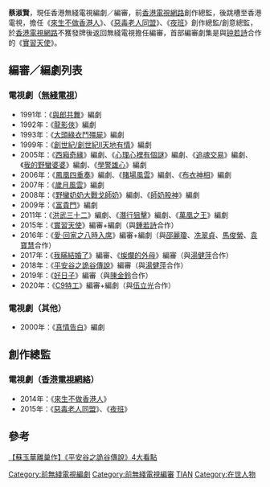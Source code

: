 {{藝人
|姓名 = 蔡淑賢
|類型 = 編劇
|圖片 = 
|圖片尺寸 = 
|圖片簡介 = 
|本名 = 
|外文名 = 
|外文 = 
|羅馬拼音 = 
|英文名 = 
|暱稱 = 
|其他藝名 = 
|國籍 = 
|民族 = 
|籍貫 = 
|出生日期 = 
|出生地點 = 
|逝世日期 = 
|逝世地點 = 
|職業 = [[編劇|編劇]]、編審
|語言 = [[粵語|粵語]]、[[英語|英語]]、[[國語|國語]]
|教育程度 = 
|母校 = 
|宗教信仰 = 
|配偶 = 
|兒女 = 
|父母 = 
|親屬 = 
|音樂類型 = 
|演奏樂器 = 
|出道地點 = {{BHKG}}
|出道日期 = 
|出道作 = 
|代表作 = 
|著名角色 = 
|活躍年代 = 
|唱片公司 = 
|經紀公司 = 
|網站 = 
|相關團體 = 
|IMDb = 
|獎項 = 
}}

'''蔡淑賢'''，現任香港無綫電視編劇／編審，前[[香港電視網路|香港電視網路]]創作總監，後跳槽至香港電視，擔任《[[來生不做香港人|來生不做香港人]]》、《[[惡毒老人同盟|惡毒老人同盟]]》、《[[夜班|夜班]]》創作總監/創意總監，於[[香港電視網路|香港電視網路]]不獲發牌後返回無綫電視擔任編審，首部編審劇集是與[[钟若詩|钟若詩]]合作的《[[實習天使|實習天使]]》。

==編審／編劇列表==
===電視劇（[[無綫電視|無綫電視]]）===
*1991年：《[[與郎共舞|與郎共舞]]》編劇
*1992年：《[[龍影俠|龍影俠]]》編劇
*1993年：《[[大頭綠衣鬥殭屍|大頭綠衣鬥殭屍]]》編劇
*1999年：《[[創世紀_(電視劇)|創世紀/創世紀II天地有情]]》編劇
*2005年：《[[西廂奇緣|西廂奇緣]]》編劇、《[[心理心裡有個謎|心理心裡有個謎]]》編劇、《[[追魂交易|追魂交易]]》編劇、《[[我的野蠻婆婆|我的野蠻婆婆]]》編劇、《[[學警雄心|學警雄心]]》編劇
*2006年：《[[鳳凰四重奏|鳳凰四重奏]]》編劇、《[[賭場風雲|賭場風雲]]》編劇、《[[布衣神相|布衣神相]]》編劇
*2007年：《[[歲月風雲|歲月風雲]]》編劇
*2008年：《[[野蠻奶奶大戰戈師奶|野蠻奶奶大戰戈師奶]]》編劇、《[[師奶股神|師奶股神]]》編劇
*2009年：《[[富貴門|富貴門]]》編劇
*2011年：《[[洪武三十二|洪武三十二]]》編劇、《[[潛行狙擊|潛行狙擊]]》編劇、《[[萬凰之王|萬凰之王]]》編劇
*2015年：《[[實習天使|實習天使]]》編審+編劇（與[[鍾若詩|鍾若詩]]合作）
*2016年：《[[愛·回家之八時入席|愛·回家之八時入席]]》編審+編劇（與[[邵麗瓊|邵麗瓊]]、[[冼翠貞|冼翠貞]]、[[馬俊縈|馬俊縈]]、[[袁寶慧|袁寶慧]]合作）
*2017年：《[[我瞞結婚了|我瞞結婚了]]》編審、《[[燦爛的外母|燦爛的外母]]》編審（與[[湯健萍|湯健萍]]合作）
*2018年：《[[平安谷之詭谷傳說|平安谷之詭谷傳說]]》編審（與[[湯健萍|湯健萍]]合作）
*2019年：《[[好日子_(無綫電視劇)|好日子]]》編審（與[[陳金鈴|陳金鈴]]合作）
*2020年：《[[C9特工|C9特工]]》編審+編劇（與[[伍立光|伍立光]]合作）

===電視劇（其他）===
*2000年：《[[真情告白|真情告白]]》編劇

==創作總監==
=== 電視劇（[[香港電視網絡|香港電視網絡]]）===
*2014年：《[[來生不做香港人|來生不做香港人]]》
*2015年：《[[惡毒老人同盟|惡毒老人同盟]]》、《[[夜班|夜班]]》

==參考==
[https://bka.mpweekly.com/focus/local/20180115-98153  【蘇玉華離巢作】《平安谷之詭谷傳說》4大看點] {{Wayback|url=https://bka.mpweekly.com/focus/local/20180115-98153 |date=20180819182302 }}
{{DEFAULTSORT:YE}}
[[Category:前無綫電視編劇|Category:前無綫電視編劇]]
[[Category:前無綫電視編審|Category:前無綫電視編審]]
[[Category:蔡姓|TIAN]]
[[Category:在世人物|Category:在世人物]]